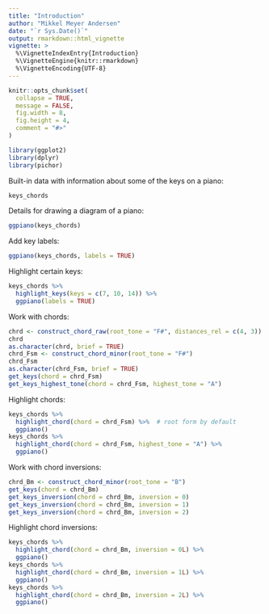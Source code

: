 ```yaml
---
title: "Introduction"
author: "Mikkel Meyer Andersen"
date: "`r Sys.Date()`"
output: rmarkdown::html_vignette
vignette: >
  %\VignetteIndexEntry{Introduction}
  %\VignetteEngine{knitr::rmarkdown}
  %\VignetteEncoding{UTF-8}
---
```


```r
knitr::opts_chunk$set(
  collapse = TRUE,
  message = FALSE,
  fig.width = 8,
  fig.height = 4,
  comment = "#>"
)
```

```r
library(ggplot2)
library(dplyr)
library(pichor)
```

Built-in data with information about some of the keys on a piano:

```r
keys_chords
```

Details for drawing a diagram of a piano:


```r
ggpiano(keys_chords)
```

Add key labels:

```r
ggpiano(keys_chords, labels = TRUE)
```

Highlight certain keys:

```r
keys_chords %>% 
  highlight_keys(keys = c(7, 10, 14)) %>%
  ggpiano(labels = TRUE)
```

Work with chords:

```r
chrd <- construct_chord_raw(root_tone = "F#", distances_rel = c(4, 3))
chrd
as.character(chrd, brief = TRUE)
chrd_Fsm <- construct_chord_minor(root_tone = "F#")
chrd_Fsm
as.character(chrd_Fsm, brief = TRUE)
get_keys(chord = chrd_Fsm)
get_keys_highest_tone(chord = chrd_Fsm, highest_tone = "A")
```

Highlight chords:

```r
keys_chords %>% 
  highlight_chord(chord = chrd_Fsm) %>%  # root form by default
  ggpiano()
keys_chords %>% 
  highlight_chord(chord = chrd_Fsm, highest_tone = "A") %>% 
  ggpiano()
```

Work with chord inversions:

```r
chrd_Bm <- construct_chord_minor(root_tone = "B")
get_keys(chord = chrd_Bm)
get_keys_inversion(chord = chrd_Bm, inversion = 0)
get_keys_inversion(chord = chrd_Bm, inversion = 1)
get_keys_inversion(chord = chrd_Bm, inversion = 2)
```


Highlight chord inversions:

```r
keys_chords %>% 
  highlight_chord(chord = chrd_Bm, inversion = 0L) %>% 
  ggpiano()
keys_chords %>% 
  highlight_chord(chord = chrd_Bm, inversion = 1L) %>% 
  ggpiano()
keys_chords %>% 
  highlight_chord(chord = chrd_Bm, inversion = 2L) %>% 
  ggpiano()
```



